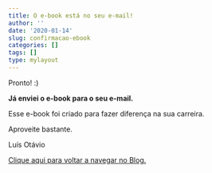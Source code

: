 ```yaml
---
title: O e-book está no seu e-mail!
author: ''
date: '2020-01-14'
slug: confirmacao-ebook
categories: []
tags: []
type: mylayout
---
```


Pronto! :)

**Já enviei o e-book para o seu e-mail.**

Esse e-book foi criado para fazer diferença na sua carreira.

Aproveite bastante.

Luís Otávio

[Clique aqui para voltar a navegar no Blog.](https://luisotavio.pro/)